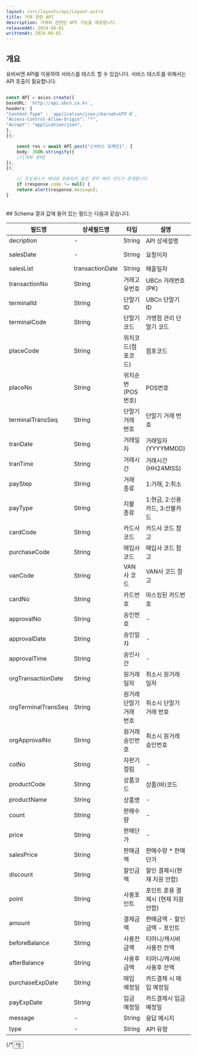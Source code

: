 ```yaml
---
layout: /src/layouts/api/Layout.astro
title: 거래 관련 API
description: 거래와 관련된 API 기능을 제공합니다.
releasedAt: 2024-08-01
writtenAt: 2024-08-01
---
```



## 개요
유비씨엔 API를 이용하여 서비스를 테스트 할 수 있습니다. 서비스 테스트를 위해서는 API 호출이 필요합니다.
<br/>

```ts

const API = axios.create({
baseURL: `http://api.ubcn.co.kr`,
headers: {
"Content-Type" : `application/json;charset=UTF-8`,
"Access-Control-Allow-Origin": "*",
"Accept": "application/json",
},
});

    const res = await API.post("{서비스 도메인}", {
    body: JSON.stringify({
    //{객체 생략}
}),
});

    // 프로세스가 제대로 완료되지 않은 경우 에러 코드가 존재합니다
    if (response.code != null) {
    return alert(response.message);
}

```
<br/>
## Schema
결과 값에 들어 있는 필드는 다음과 같습니다.
<table>
    <thead>
    <th>필드명</th>
    <th>상세필드명</th>
    <th>타입</th>
    <th>설명</th>
    <th>비고</th>
    </thead>
    <tbody>
    <tr>
        <td>decription</td>
        <td>-</td>
        <td>String</td>
        <td>API 상세설명</td>
        <td>-</td>
    </tr>
    <tr>
        <td>salesDate</td>
        <td>-</td>
        <td>String</td>
        <td>요청이자</td>
        <td>YYYY-MM-DD</td>
    </tr>
    <tr>
        <td rowSpan={34}>salesList</td>
        <td>transactionDate</td>
        <td>String</td>
        <td>매출일자</td>
        <td>YYYYMMDD</td>
    </tr>
    <tr>
        <td>transactionNo</td>
        <td>String</td>
        <td>거래고유번호</td>
        <td>UBCn 거래번호 (PK)</td>
    </tr>
    <tr>
        <td>terminalId</td>
        <td>String</td>
        <td>단말기 ID</td>
        <td>UBCn 단말기 ID</td>
    </tr>
    <tr>
        <td>terminalCode</td>
        <td>String</td>
        <td>단말기 코드</td>
        <td>가맹점 관리 단말기 코드</td>
    </tr>
    <tr>
        <td>placeCode</td>
        <td>String</td>
        <td>위치코드(점포코드)</td>
        <td>점포코드</td>
    </tr>
    <tr>
        <td>placeNo</td>
        <td>String</td>
        <td>위치순번(POS번호)</td>
        <td>POS번호</td>
    </tr>
    <tr>
        <td>terminalTransSeq</td>
        <td>String</td>
        <td>단말기 거래 번호</td>
        <td>단말기 거래 번호</td>
    </tr>
    <tr>
        <td>tranDate</td>
        <td>String</td>
        <td>거래일자</td>
        <td>거래일자(YYYYMMDD)</td>
    </tr>
    <tr>
        <td>tranTime</td>
        <td>String</td>
        <td>거래시간</td>
        <td>거래시간(HH24MISS)</td>
    </tr>
    <tr>
        <td>payStep</td>
        <td>String</td>
        <td>거래 종류</td>
        <td>1:거래, 2:취소</td>
    </tr>
    <tr>
        <td>payType</td>
        <td>String</td>
        <td>지불 종류</td>
        <td>1:현금, 2:신용카드, 3:선불카드</td>
    </tr>
    <tr>
        <td>cardCode</td>
        <td>String</td>
        <td>카드사 코드</td>
        <td>카드사 코드 참고</td>
    </tr>
    <tr>
        <td>purchaseCode</td>
        <td>String</td>
        <td>매입사 코드</td>
        <td>매입사 코드 참고</td>
    </tr>
    <tr>
        <td>vanCode</td>
        <td>String</td>
        <td>VAN사 코드</td>
        <td>VAN사 코드 참고</td>
    </tr>
    <tr>
        <td>cardNo</td>
        <td>String</td>
        <td>카드번호</td>
        <td>마스킹된 카드번호</td>
    </tr>
    <tr>
        <td>approvalNo</td>
        <td>String</td>
        <td>승인번호</td>
        <td>-</td>
    </tr>
    <tr>
        <td>approvalDate</td>
        <td>String</td>
        <td>승인일자</td>
        <td>-</td>
    </tr>
    <tr>
        <td>approvalTime</td>
        <td>String</td>
        <td>승인시간</td>
        <td>-</td>
    </tr>
    <tr>
        <td>orgTransactionDate</td>
        <td>String</td>
        <td>원거래일자</td>
        <td>취소시 원거래 일자</td>
    </tr>
    <tr>
        <td>orgTerminalTransSeq</td>
        <td>String</td>
        <td>원거래 단말기 거래 번호</td>
        <td>취소시 단말기 거래 번호</td>
    </tr>
    <tr>
        <td>orgApprovalNo</td>
        <td>String</td>
        <td>원거래 승인번호</td>
        <td>취소시 원거래 승인번호</td>
    </tr>
    <tr>
        <td>colNo</td>
        <td>String</td>
        <td>자판기 컬럼</td>
        <td>-</td>
    </tr>
    <tr>
        <td>productCode</td>
        <td>String</td>
        <td>상품코드</td>
        <td>상품(바)코드</td>
    </tr>
    <tr>
        <td>productName</td>
        <td>String</td>
        <td>상품명</td>
        <td>-</td>
    </tr>
    <tr>
        <td>count</td>
        <td>String</td>
        <td>판매수량</td>
        <td>-</td>
    </tr>
    <tr>
        <td>price</td>
        <td>String</td>
        <td>판매단가</td>
        <td>-</td>
    </tr>
    <tr>
        <td>salesPrice</td>
        <td>String</td>
        <td>판매금액</td>
        <td>판매수량 * 판매단가</td>
    </tr>
    <tr>
        <td>discount</td>
        <td>String</td>
        <td>할인금액</td>
        <td>할인 결제시(현재 지원 안함)</td>
    </tr>
    <tr>
        <td>point</td>
        <td>String</td>
        <td>사용포인트</td>
        <td>포인트 혼용 결제시 (현재 지원 안함)</td>
    </tr>
    <tr>
        <td>amount</td>
        <td>String</td>
        <td>결제금액</td>
        <td>판매금액 - 할인금액 - 포인트</td>
    </tr>
    <tr>
        <td>beforeBalance</td>
        <td>String</td>
        <td>사용전금액</td>
        <td>티머니/캐시비 사용전 잔액</td>
    </tr>
    <tr>
        <td>afterBalance</td>
        <td>String</td>
        <td>사용후금액</td>
        <td>티머니/캐시비 사용후 잔액</td>
    </tr>
    <tr>
        <td>purchaseExpDate</td>
        <td>String</td>
        <td>매입 예정일</td>
        <td>카드결제 시 매입 예정일</td>
    </tr>
    <tr>
        <td>payExpDate</td>
        <td>String</td>
        <td>입금 예정일</td>
        <td>카드결제시 입금 예정일</td>
    </tr>
    <tr>
        <td>message</td>
        <td>-</td>
        <td>String</td>
        <td>응답 메시지</td>
        <td>-</td>
    </tr>
    <tr>
        <td>type</td>
        <td>-</td>
        <td>String</td>
        <td>API 유형</td>
        <td>-</td>
    </tr>
    </tbody>
</table>
{/*<Button url={"https://devapi.ubcn.co.kr:17881/list/noticeList"} title={"테스트 버튼"}/>*/}